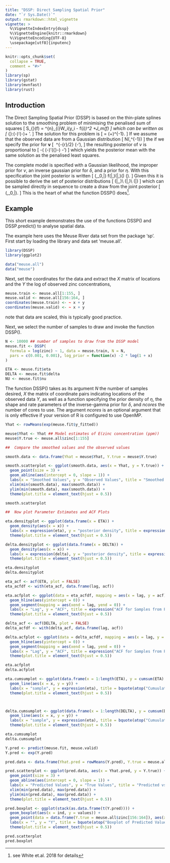 ```yaml
---
title: "DSSP: Direct Sampling Spatial Prior"
date: "`r Sys.Date()`"
output: rmarkdown::html_vignette
vignette: >
  %\VignetteIndexEntry{dssp}
  %\VignetteEngine{knitr::rmarkdown}
  %\VignetteEncoding{UTF-8}
  \usepackage[utf8]{inputenc}
---
```


```r
knitr::opts_chunk$set(
  collapse = TRUE,
  comment = "#>"
)
library(sp)
library(gstat)
library(mvnfast)
library(rust)
```

## Introduction
The Direct Sampling Spatial Prior (DSSP) is based on the thin-plate splines solution to the smoothing problem of minimising the penalised sum of squares
\[
S_{\eta}(f) = \frac{1}{n}\sum^{n}_{i}W_i(y_i - f(\mathbf{x}_i))^2
+\eta J_m(f)
\]
which can be written as 
\[
\min_{\mathbf{\nu}}\:(\mathbf{y}-\mathbf{\nu})'\mathbf{W}(\mathbf{y}-\mathbf{\nu})+
\eta\mathbf{\nu}'\mathbf{M}\mathbf{\nu}.
\]
The solution for this problem is 
\[
\hat{\mathbf{\nu}}=
(\mathbf{W}+\eta\mathbf{M})^{-1}\mathbf{y}.
\]
If we assume that the observed data are from a Gaussian distribution
\[
\mathbf{y}\sim N(\mathbf{\nu},\delta\mathbf{W}^{-1})
\]
the if we specify the prior for $\mathbf{\nu}$ 
\[
\left[\mathbf{\nu}\mid\eta,\delta\right]\propto\ \frac{\eta}{\delta}^{-{r}/2}
\exp\left(-\frac{\eta}{2\delta}\mathbf{\nu}'\mathbf{M}\mathbf{\nu}\right),
\]
the resulting posterior of $\nu$ is proportional to 
\[
-\frac{1}{2\delta}\left( (\mathbf{y}-\mathbf{\nu})'\mathbf{W}({\mathbf{y}}-\mathbf{\nu})
-\eta\mathbf{\nu}'\mathbf{M}\mathbf{\nu}\right)
\]
which yields the posterior mean with the same solution as the penalised least squares. 

The complete model is specified with a Gaussian likelihood, the improper prior for $\nu$, an inverse gaussian prior for $\delta$, and a prior for $\eta$. With this specification the joint posterior is written
\[
\pi\left(\mathbf{\nu},\delta_0,\eta|\mathbf{y}\right)\propto
f(\mathbf{y}|\mathbf{\nu},\delta)\pi\left(\mathbf{\nu}|\eta,\delta\right)\pi\left(\delta\right)
\pi\left(\eta\right).
\]
Given this it is possible to derive the set of posterior distributions
\[
\pi\left(\mathbf{\nu}|\delta,\eta,\mathbf{y}\right)\\
\pi\left(\delta|\eta,\mathbf{y}\right)\\
\pi\left(\eta|\mathbf{y}\right)
\]
which can be sampled directly in sequence to create a draw from the joint posterior 
\[
\pi\left(\mathbf{\nu},\delta_0,\eta|\mathbf{y}\right).
\]
This is the heart of what the function DSSP() does^[see White et.al. 2018 for details].

## Example

This short example demonstrates the use of the functions DSSP() and DSSP.predict() to analyse spatial data.  

The example here uses the Meuse River data set from the package 'sp'. First start by loading the library and data set 'meuse.all'. 


```r
library(DSSP)
library(ggplot2)

data("meuse.all")
data("meuse")
```


Next, set the coordinates for the data and extract the $X$ matrix of locations and the $Y$ the log of observed zinc concentrations,
```r
meuse.train <- meuse.all[1:155, ]
meuse.valid <- meuse.all[156:164, ]
coordinates(meuse.train) <- ~ x + y
coordinates(meuse.valid) <- ~ x + y
```
note that data are scaled, this is typically good practice. 

Next, we select the number of samples to draw and invoke the function DSSP().

```r
N <- 10000 ## number of samples to draw from the DSSP model
meuse.fit <- DSSP(
  formula = log(zinc) ~ 1, data = meuse.train, N = N, 
  pars = c(0.001, 0.001), log_prior = function(x) -2 * log(1 + x)
)

ETA <- meuse.fit$eta
DELTA <- meuse.fit$delta
NU <- meuse.fit$nu
```
The function DSSP() takes as its argument $N$ the number of samples desired, $X$ the matrix of coordinate pairs indicating locations of the observed data $Y$, as well as a function specifying the prior density of $\eta$, the shape and rate parameters of the inverse-gamma prior for $\delta$, and $ncores$ the number of cores to use. The argument $ncores$ is an optional argument that is only effective if your version of R is configured to use OpenMP.  

```r
Yhat <- rowMeans(exp(meuse.fit$y_fitted))

meuse$Yhat <- Yhat ## Model estimates of E(zinc concentration (ppm))
meuse$Y.true <- meuse.all$zinc[1:155]

##  Compare the smoothed values and the observed values

smooth.data <- data.frame(Yhat = meuse$Yhat, Y.true = meuse$Y.true)

smooth.scatterplot <- ggplot(smooth.data, aes(x = Yhat, y = Y.true)) +
  geom_point(size = 3) +
  geom_abline(aes(intercept = 0, slope = 1)) +
  labs(x = "Smoothed Values", y = "Observed Values", title = "Smoothed vs. Observed Values") +
  xlim(min(smooth.data), max(smooth.data)) +
  ylim(min(smooth.data), max(smooth.data)) +
  theme(plot.title = element_text(hjust = 0.5))

smooth.scatterplot
```


```r
##  Now plot Parameter Estimates and ACF Plots

eta.densityplot <- ggplot(data.frame(x = ETA)) +
  geom_density(aes(x = x)) +
  labs(x = expression(eta), y = "posterior density", title = expression("Posterior Density of " * eta)) +
  theme(plot.title = element_text(hjust = 0.5))

delta.densityplot <- ggplot(data.frame(x = DELTA)) +
  geom_density(aes(x = x)) +
  labs(x = expression(delta), y = "posterior density", title = expression("Posterior Density of " * delta)) +
  theme(plot.title = element_text(hjust = 0.5))
```

```r

eta.densityplot
delta.densityplot
```

```r

eta_acf <- acf(ETA, plot = FALSE)
eta_acfdf <- with(eta_acf, data.frame(lag, acf))

eta.acfplot <- ggplot(data = eta_acfdf, mapping = aes(x = lag, y = acf)) +
  geom_hline(aes(yintercept = 0)) +
  geom_segment(mapping = aes(xend = lag, yend = 0)) +
  labs(x = "Lag", y = "ACF", title = expression("ACF for Samples from Posterior of " * eta)) +
  theme(plot.title = element_text(hjust = 0.5))

delta_acf <- acf(DELTA, plot = FALSE)
delta_acfdf <- with(delta_acf, data.frame(lag, acf))

delta.acfplot <- ggplot(data = delta_acfdf, mapping = aes(x = lag, y = acf)) +
  geom_hline(aes(yintercept = 0)) +
  geom_segment(mapping = aes(xend = lag, yend = 0)) +
  labs(x = "Lag", y = "ACF", title = expression("ACF for Samples from Posterior of " * delta)) +
  theme(plot.title = element_text(hjust = 0.5))
```

```r
eta.acfplot
delta.acfplot
```

```r
eta.cumsumplot <- ggplot(data.frame(x = 1:length(ETA), y = cumsum(ETA) / (1:length(ETA)))) +
  geom_line(aes(x = x, y = y)) +
  labs(x = "sample", y = expression(eta), title = bquote(atop("Cumuulative Mean of Samples", "from Posterior of" ~ eta))) +
  theme(plot.title = element_text(hjust = 0.5))



delta.cumsumplot <- ggplot(data.frame(x = 1:length(DELTA), y = cumsum(DELTA) / (1:length(DELTA)))) +
  geom_line(aes(x = x, y = y)) +
  labs(x = "sample", y = expression(eta), title = bquote(atop("Cumuulative Mean of Samples", "from Posterior of" ~ delta))) +
  theme(plot.title = element_text(hjust = 0.5))
```

```r
eta.cumsumplot
delta.cumsumplot
```


```r
Y.pred <- predict(meuse.fit, meuse.valid)
Y.pred <- exp(Y.pred)

pred.data <- data.frame(Yhat.pred = rowMeans(Y.pred), Y.true = meuse.all$zinc[156:164])

pred.scatterplot <- ggplot(pred.data, aes(x = Yhat.pred, y = Y.true)) +
  geom_point(size = 3) +
  geom_abline(aes(intercept = 0, slope = 1)) +
  labs(x = "Predicted Values", y = "True Values", title = "Predicted vs. True Values") +
  xlim(min(pred.data), max(pred.data)) +
  ylim(min(pred.data), max(pred.data)) +
  theme(plot.title = element_text(hjust = 0.5))

pred.boxplot <- ggplot(stack(as.data.frame(t(Y.pred)))) +
  geom_boxplot(aes(x = ind, y = values)) +
  geom_point(data = data.frame(Y.true = meuse.all$zinc[156:164]), aes(x = 1:9, y = Y.true), shape = 4, size = 3) +
  labs(x = "", y = "Y", title = bquote(atop("Boxplot of Predicted Values of", "Y and True Values (X)"))) +
  theme(plot.title = element_text(hjust = 0.5))
```

```r
pred.scatterplot
pred.boxplot
```

